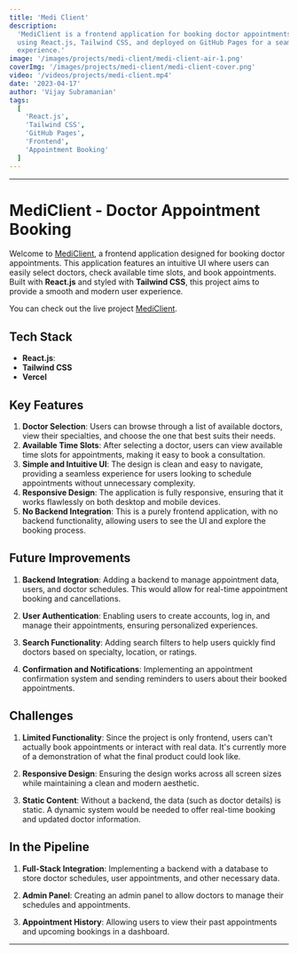 ```yaml
---
title: 'Medi Client'
description:
  'MediClient is a frontend application for booking doctor appointments. Built
  using React.js, Tailwind CSS, and deployed on GitHub Pages for a seamless user
  experience.'
image: '/images/projects/medi-client/medi-client-air-1.png'
coverImg: '/images/projects/medi-client/medi-client-cover.png'
video: '/videos/projects/medi-client.mp4'
date: '2023-04-17'
author: 'Vijay Subramanian'
tags:
  [
    'React.js',
    'Tailwind CSS',
    'GitHub Pages',
    'Frontend',
    'Appointment Booking'
  ]
---
```


---

# MediClient - Doctor Appointment Booking

Welcome to [MediClient](https://vs-medi-client.vercel.app/), a frontend
application designed for booking doctor appointments. This application features
an intuitive UI where users can easily select doctors, check available time
slots, and book appointments. Built with **React.js** and styled with **Tailwind
CSS**, this project aims to provide a smooth and modern user experience.

You can check out the live project
[MediClient](https://vs-medi-client.vercel.app/).

## Tech Stack

- **React.js**:
- **Tailwind CSS**
- **Vercel**

## Key Features

1. **Doctor Selection**: Users can browse through a list of available doctors,
   view their specialties, and choose the one that best suits their needs.
2. **Available Time Slots**: After selecting a doctor, users can view available
   time slots for appointments, making it easy to book a consultation.
3. **Simple and Intuitive UI**: The design is clean and easy to navigate,
   providing a seamless experience for users looking to schedule appointments
   without unnecessary complexity.
4. **Responsive Design**: The application is fully responsive, ensuring that it
   works flawlessly on both desktop and mobile devices.
5. **No Backend Integration**: This is a purely frontend application, with no
   backend functionality, allowing users to see the UI and explore the booking
   process.

## Future Improvements

1. **Backend Integration**: Adding a backend to manage appointment data, users,
   and doctor schedules. This would allow for real-time appointment booking and
   cancellations.

2. **User Authentication**: Enabling users to create accounts, log in, and
   manage their appointments, ensuring personalized experiences.

3. **Search Functionality**: Adding search filters to help users quickly find
   doctors based on specialty, location, or ratings.

4. **Confirmation and Notifications**: Implementing an appointment confirmation
   system and sending reminders to users about their booked appointments.

## Challenges

1. **Limited Functionality**: Since the project is only frontend, users can't
   actually book appointments or interact with real data. It's currently more of
   a demonstration of what the final product could look like.

2. **Responsive Design**: Ensuring the design works across all screen sizes
   while maintaining a clean and modern aesthetic.

3. **Static Content**: Without a backend, the data (such as doctor details) is
   static. A dynamic system would be needed to offer real-time booking and
   updated doctor information.

## In the Pipeline

1. **Full-Stack Integration**: Implementing a backend with a database to store
   doctor schedules, user appointments, and other necessary data.
2. **Admin Panel**: Creating an admin panel to allow doctors to manage their
   schedules and appointments.

3. **Appointment History**: Allowing users to view their past appointments and
   upcoming bookings in a dashboard.

---
